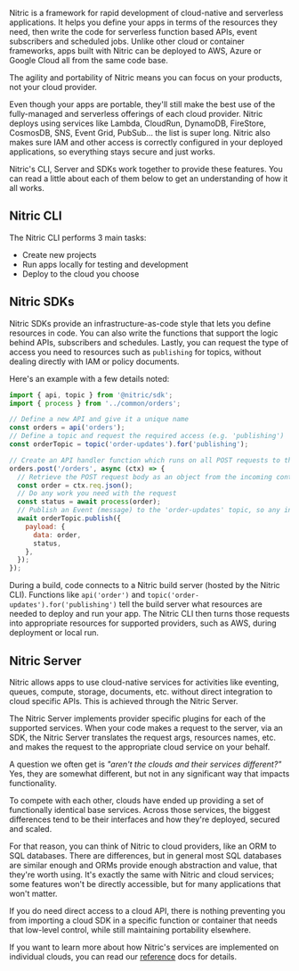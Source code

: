 Nitric is a framework for rapid development of cloud-native and serverless applications. It helps you define your apps in terms of the resources they need, then write the code for serverless function based APIs, event subscribers and scheduled jobs. Unlike other cloud or container frameworks, apps built with Nitric can be deployed to AWS, Azure or Google Cloud all from the same code base.

The agility and portability of Nitric means you can focus on your products, not your cloud provider.

Even though your apps are portable, they'll still make the best use of the fully-managed and serverless offerings of each cloud provider. Nitric deploys using services like Lambda, CloudRun, DynamoDB, FireStore, CosmosDB, SNS, Event Grid, PubSub... the list is super long. Nitric also makes sure IAM and other access is correctly configured in your deployed applications, so everything stays secure and just works.

Nitric's CLI, Server and SDKs work together to provide these features. You can read a little about each of them below to get an understanding of how it all works.

## Nitric CLI

The Nitric CLI performs 3 main tasks:

- Create new projects
- Run apps locally for testing and development
- Deploy to the cloud you choose

## Nitric SDKs

Nitric SDKs provide an infrastructure-as-code style that lets you define resources in code. You can also write the functions that support the logic behind APIs, subscribers and schedules. Lastly, you can request the type of access you need to resources such as `publishing` for topics, without dealing directly with IAM or policy documents.

Here's an example with a few details noted:

```javascript
import { api, topic } from '@nitric/sdk';
import { process } from '../common/orders';

// Define a new API and give it a unique name
const orders = api('orders');
// Define a topic and request the required access (e.g. 'publishing')
const orderTopic = topic('order-updates').for('publishing');

// Create an API handler function which runs on all POST requests to the /orders path
orders.post('/orders', async (ctx) => {
  // Retrieve the POST request body as an object from the incoming context
  const order = ctx.req.json();
  // Do any work you need with the request
  const status = await process(order);
  // Publish an Event (message) to the 'order-updates' topic, so any interested functions can subscribe.
  await orderTopic.publish({
    payload: {
      data: order,
      status,
    },
  });
});
```

During a build, code connects to a Nitric build server (hosted by the Nitric CLI). Functions like `api('order')` and `topic('order-updates').for('publishing')` tell the build server what resources are needed to deploy and run your app. The Nitric CLI then turns those requests into appropriate resources for supported providers, such as AWS, during deployment or local run.

## Nitric Server

Nitric allows apps to use cloud-native services for activities like eventing, queues, compute, storage, documents, etc. without direct integration to cloud specific APIs. This is achieved through the Nitric Server.

The Nitric Server implements provider specific plugins for each of the supported services. When your code makes a request to the server, via an SDK, the Nitric Server translates the request args, resources names, etc. and makes the request to the appropriate cloud service on your behalf.

A question we often get is _"aren't the clouds and their services different?"_ Yes, they are somewhat different, but not in any significant way that impacts functionality.

To compete with each other, clouds have ended up providing a set of functionally identical base services. Across those services, the biggest differences tend to be their interfaces and how they're deployed, secured and scaled.

For that reason, you can think of Nitric to cloud providers, like an ORM to SQL databases. There are differences, but in general most SQL databases are similar enough and ORMs provide enough abstraction and value, that they're worth using. It's exactly the same with Nitric and cloud services; some features won't be directly accessible, but for many applications that won't matter.

If you do need direct access to a cloud API, there is nothing preventing you from importing a cloud SDK in a specific function or container that needs that low-level control, while still maintaining portability elsewhere.

If you want to learn more about how Nitric's services are implemented on individual clouds, you can read our [reference](/docs/reference) docs for details.
